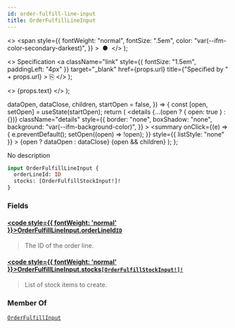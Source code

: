 ```yaml
---
id: order-fulfill-line-input
title: OrderFulfillLineInput
---
```


  <>
    <span
      style={{
        fontWeight: "normal",
        fontSize: ".5em",
        color: "var(--ifm-color-secondary-darkest)",
      }}
    >
      &nbsp;●&nbsp;
    </span>
  </>
);

  <>
    Specification
    <a
      className="link"
      style={{ fontSize: "1.5em", paddingLeft: "4px" }}
      target="\_blank"
      href={props.url}
      title={"Specified by " + props.url}
    >
      ⎘
    </a>
  </>
);

  <>
    <span className={props.class}>{props.text}</span>
  </>
);


  dataOpen,
  dataClose,
  children,
  startOpen = false,
}) => {
  const [open, setOpen] = useState(startOpen);
  return (
    <details
      {...(open ? { open: true } : {})}
      className="details"
      style={{
        border: "none",
        boxShadow: "none",
        background: "var(--ifm-background-color)",
      }}
    >
      <summary
        onClick={(e) => {
          e.preventDefault();
          setOpen((open) => !open);
        }}
        style={{ listStyle: "none" }}
      >
        {open ? dataOpen : dataClose}
      </summary>
      {open && children}
    </details>
  );
};

No description

```graphql
input OrderFulfillLineInput {
  orderLineId: ID
  stocks: [OrderFulfillStockInput!]!
}
```

### Fields

#### [<code style={{ fontWeight: 'normal' }}>OrderFulfillLineInput.<b>orderLineId</b></code>](#)<Bullet />[`ID`](../../../api-reference/miscellaneous/scalars/id) <Badge class="badge badge--secondary" text="scalar"/> <Badge class="badge badge--secondary" text="miscellaneous"/>

> The ID of the order line.

#### [<code style={{ fontWeight: 'normal' }}>OrderFulfillLineInput.<b>stocks</b></code>](#)<Bullet />[`[OrderFulfillStockInput!]!`](../../../api-reference/orders/inputs/order-fulfill-stock-input) <Badge class="badge badge--secondary" text="non-null"/> <Badge class="badge badge--secondary" text="input"/> <Badge class="badge badge--secondary" text="orders"/>

> List of stock items to create.

### Member Of

[`OrderFulfillInput`](../../../api-reference/orders/inputs/order-fulfill-input) <Badge class="badge badge--secondary" text="input"/>
